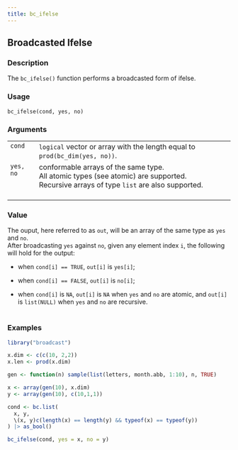 ```yaml
---
title: bc_ifelse
---
```

## Broadcasted Ifelse {.unnumbered}


### Description

The <code>bc_ifelse()</code> function
performs a broadcasted form of ifelse. <br />



### Usage

<pre><code class='language-R'>bc_ifelse(cond, yes, no)
</code></pre>


### Arguments

<table>
<tr><td style = "white-space: collapse; font-family: monospace; vertical-align: top"><code id="cond">cond</code></td>
<td>
<code>logical</code> vector or array with the length equal to <code>prod(bc_dim(yes, no))</code>.
</td></tr>
<tr><td style = "white-space: collapse; font-family: monospace; vertical-align: top"><code id="yes">yes</code>, <code id="no">no</code></td>
<td>
conformable arrays of the same type. <br />
All atomic types (see atomic) are supported. <br />
Recursive arrays of type <code>list</code> are also supported. <br /> <br />
</td></tr>
</table>


### Value

The ouput, here referred to as <code>out</code>,
will be an array of the same type as <code>yes</code> and <code>no</code>. <br />
After broadcasting <code>yes</code> against <code>no</code>,
given any element index <code>i</code>,
the following will hold for the output:


<ul>
<li> when <code>cond[i] == TRUE</code>, <code>out[i]</code> is <code>yes[i]</code>;

</li>
<li> when <code>cond[i] == FALSE</code>, <code>out[i]</code> is <code>no[i]</code>;

</li>
<li> when <code>cond[i]</code> is <code>NA</code>,
<code>out[i]</code> is <code>NA</code> when <code>yes</code> and <code>no</code> are atomic,
and <code>out[i]</code> is <code>list(NULL)</code> when <code>yes</code> and <code>no</code> are recursive. <br /> <br />

</li></ul>



### Examples
```r
library("broadcast")

x.dim <- c(c(10, 2,2))
x.len <- prod(x.dim)

gen <- function(n) sample(list(letters, month.abb, 1:10), n, TRUE)

x <- array(gen(10), x.dim)
y <- array(gen(10), c(10,1,1))

cond <- bc.list(
  x, y,
  \(x, y)c(length(x) == length(y) && typeof(x) == typeof(y))
) |> as_bool()

bc_ifelse(cond, yes = x, no = y)


```
